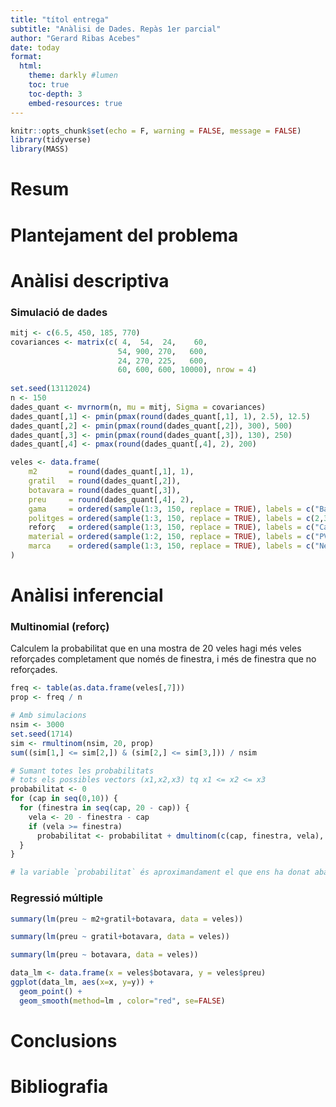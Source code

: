 ```yaml
---
title: "títol entrega"
subtitle: "Anàlisi de Dades. Repàs 1er parcial"
author: "Gerard Ribas Acebes"
date: today
format:
  html:
    theme: darkly #lumen
    toc: true
    toc-depth: 3
    embed-resources: true
---
```


```r
knitr::opts_chunk$set(echo = F, warning = FALSE, message = FALSE)
library(tidyverse)
library(MASS)
```

# Resum

# Plantejament del problema

# Anàlisi descriptiva

### Simulació de dades
```r
mitj <- c(6.5, 450, 185, 770)
covariances <- matrix(c( 4,  54,  24,    60,
                        54, 900, 270,   600,
                        24, 270, 225,   600,
                        60, 600, 600, 10000), nrow = 4)
                        
set.seed(13112024)
n <- 150
dades_quant <- mvrnorm(n, mu = mitj, Sigma = covariances)
dades_quant[,1] <- pmin(pmax(round(dades_quant[,1], 1), 2.5), 12.5)
dades_quant[,2] <- pmin(pmax(round(dades_quant[,2]), 300), 500)
dades_quant[,3] <- pmin(pmax(round(dades_quant[,3]), 130), 250)
dades_quant[,4] <- pmax(round(dades_quant[,4], 2), 200)

veles <- data.frame(
    m2       = round(dades_quant[,1], 1),
    gratil   = round(dades_quant[,2]),
    botavara = round(dades_quant[,3]),
    preu     = round(dades_quant[,4], 2),
    gama     = ordered(sample(1:3, 150, replace = TRUE), labels = c("Baixa", "Mitjana", "Alta")),
    politges = ordered(sample(1:3, 150, replace = TRUE), labels = c(2,3,4)),
    reforç   = ordered(sample(1:3, 150, replace = TRUE), labels = c("Cap", "Finestra", "Vela")),
    material = ordered(sample(1:2, 150, replace = TRUE), labels = c("PVC", "Monofilm")),
    marca    = ordered(sample(1:3, 150, replace = TRUE), labels = c("Neil Pryde", "Gaastra", "North"))
)
```

# Anàlisi inferencial
### Multinomial (reforç)
Calculem la probabilitat que en una mostra de 20 veles hagi més veles reforçades completament que només de finestra, i més de finestra que no reforçades.
```r
freq <- table(as.data.frame(veles[,7]))
prop <- freq / n
```

```r
# Amb simulacions
nsim <- 3000
set.seed(1714)
sim <- rmultinom(nsim, 20, prop)
sum((sim[1,] <= sim[2,]) & (sim[2,] <= sim[3,])) / nsim
```

```r
# Sumant totes les probabilitats
# tots els possibles vectors (x1,x2,x3) tq x1 <= x2 <= x3
probabilitat <- 0
for (cap in seq(0,10)) {
  for (finestra in seq(cap, 20 - cap)) {
    vela <- 20 - finestra - cap
    if (vela >= finestra)
      probabilitat <- probabilitat + dmultinom(c(cap, finestra, vela), 20, prob = prop)
  }
}

# la variable `probabilitat` és aproximandament el que ens ha donat abans amb les simulacions
```

### Regressió múltiple
```r
summary(lm(preu ~ m2+gratil+botavara, data = veles))
```

```r
summary(lm(preu ~ gratil+botavara, data = veles))
```

```r
summary(lm(preu ~ botavara, data = veles))
```

```r
data_lm <- data.frame(x = veles$botavara, y = veles$preu)
ggplot(data_lm, aes(x=x, y=y)) +
  geom_point() +
  geom_smooth(method=lm , color="red", se=FALSE)
```

# Conclusions

# Bibliografia
